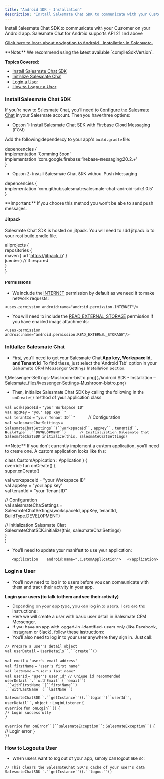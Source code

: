 ```yaml
---
title: "Android SDK - Installation"
description: "Install Salesmate Chat SDK to communicate with your Customer on your Android app. Salesmate Chat for Android supports API 21 and above...."
---
```


Install Salesmate Chat SDK to communicate with your Customer on your Android app. Salesmate Chat for Android supports API 21 and above.

[Click here to learn about navigation to Android - Installation in Salesmate.](https://support.salesmate.io/hc/en-us/articles/7972447855001)

<Note>
**Note:** We recommend using the latest available `compileSdkVersion`.
</Note>

**Topics Covered:**

*   [Install Salesmate Chat SDK](https://support.salesmate.io/hc/en-us/articles/9618350375193#h_01HWC8TF3CT7EW6N83S47CXQY4)
*   [Initialize Salesmate Chat](https://support.salesmate.io/hc/en-us/articles/9618350375193#h_01HWC8TF3D4SG4M9AC8YH4EBD0)
*   [Login a User](https://support.salesmate.io/hc/en-us/articles/9618350375193#h_01HWC8TF3DNFPEEMD26S1F6962)
*   [How to Logout a User](https://support.salesmate.io/hc/en-us/articles/9618350375193#h_01HWC8TF3D81RMTJ8GC3PJSMHQ)

### Install Salesmate Chat SDK

If you’re new to Salesmate Chat, you’ll need to [Configure the Salesmate Chat](https://support.salesmate.io/hc/en-us/articles/360058369732) in your Salesmate account. Then you have three options:

*   Option 1: Install Salesmate Chat SDK with Firebase Cloud Messaging (FCM)

Add the following dependency to your app's `build.gradle` file:

dependencies {  
implementation 'Comming Soon'  
implementation 'com.google.firebase:firebase-messaging:20.2.+'  
}

*   Option 2: Install Salesmate Chat SDK without Push Messaging

dependencies {  
implementation 'com.github.salesmate:salesmate-chat-android-sdk:1.0.5'  
}

<Note>
**Important:** If you choose this method you won’t be able to send push messages.
</Note>

#### **Jitpack**

Salesmate Chat SDK is hosted on jitpack. You will need to add jitpack.io to your root build.gradle file.

allprojects {  
repositories {  
maven { url 'https://jitpack.io' }  
jcenter() // if required  
}  
}

#### **Permissions**

*   We include the [INTERNET](http://developer.android.com/reference/android/Manifest.permission.html#INTERNET) permission by default as we need it to make network requests:

```
<uses-permission android:name="android.permission.INTERNET"/>
```

*   You will need to include the [READ\_EXTERNAL\_STORAGE](http://developer.android.com/reference/android/Manifest.permission.html#READ_EXTERNAL_STORAGE) permission if you have enabled image attachments:

`<uses-permission android:name="android.permission.READ_EXTERNAL_STORAGE"/>`

### Initialize Salesmate Chat

*   First, you'll need to get your Salesmate Chat **App key, Workspace Id, and Tenant Id**. To find these, just select the 'Android Tab' option in your Salesmate CRM Messenger Settings Installation section.

![Messenger-Settings-Mushroom-bistro.png](./Android SDK - Installation – Salesmate_files/Messenger-Settings-Mushroom-bistro.png)

*   Then, initialize Salesmate Chat SDK by calling the following in the `onCreate()` method of your application class:

  
`val workspaceId` `=` `"your Workspace ID"`  
`val appKey` `=` `"your app key``"`  
`val tenantId` `=` `"your Tenant ID``"      `// Configuration   
`val salesmateChatSettings` `=`   
`SalesmateChatSettings``(``workspaceId``,` `appKey``,` `tenantId``,` `BuildType``.``DEVELOPMENT``)      // Initialization Salesmate Chat   SalesmateChatSDK.initialize(this, salesmateChatSettings)`  

<Note>
**Note:** If you don't currently implement a custom application, you’ll need to create one. A custom application looks like this:
</Note>

  
class CustomApplication : Application() {  
override fun onCreate() {  
super.onCreate()  
  
val workspaceId = "your Workspace ID"  
val appKey = "your app key"  
val tenantId = "your Tenant ID"  
  
// Configuration   
val salesmateChatSettings =   
SalesmateChatSettings(workspaceId, appKey, tenantId, BuildType.DEVELOPMENT)  
  
// Initialization Salesmate Chat  
SalesmateChatSDK.initialize(this, salesmateChatSettings)  
}  
}  

*   You’ll need to update your manifest to use your application:

`    <application    android:name=".CustomApplication">   </application>       `

### Login a User

*   You’ll now need to log in to users before you can communicate with them and track their activity in your app.

**Login your users (to talk to them and see their activity)**

*   Depending on your app type, you can log in to users. Here are the instructions :
*   Here we will create a user with basic user detail in Salesmate CRM Messenger.
*   If you have an app with logged-in (identified) users only (like Facebook, Instagram or Slack), follow these instructions:
*   You’ll also need to log in to your user anywhere they sign in. Just call:

  
`// Prepare a user's detail object`  
`val userDetail` `=` `UserDetails``.``create``()`  
  
`val email` `=` `"user's email address"`  
`val firstName` `=` `"user's first name"`  
`val lastName` `=` `"user's last name"`  
`val userId` `=` `"user's user id"` `// Unique id recommended`  
`userDetail``.``withEmail``(``email``)`  
`.``withFirstName``(``firstName``)`  
`.``withLastName``(``lastName``)`  
  
`SalesmateChatSDK``.``getInstance``().``login``(``userId``,` `userDetail``,` `object` `:` `LoginListener` `{`  
`override` `fun onLogin``()` `{`  
`// Login successfully`  
`}`  
  
`override` `fun onError``(``salesmateException``:` `SalesmateException``)` `{`  
// Login error `}`  
`})`

### How to Logout a User

*   When users want to log out of your app, simply call logout like so:

  
`// This clears the SalesmateChat SDK's cache of your user's data`  
`SalesmateChatSDK``.``getInstance``().``logout``()`